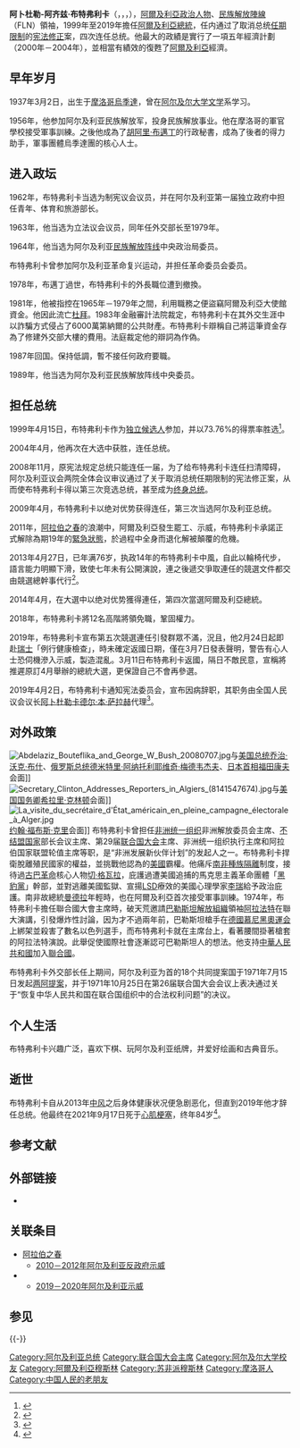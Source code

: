 {{More footnotes needed|time=2021-12-08T07:58:52+00:00}}
{{noteTA
|1=zh-hans:布特弗利卡;zh-hant:布特弗利卡;zh-tw:包特夫里卡;
}}
{{Infobox President
|name          = 阿卜杜勒-阿齐兹·布特弗利卡
|image         = Bouteflika (Algiers, Feb 2006).jpeg
|office        = [[阿爾及利亞總統|阿爾及利亞總統]]
|order         = 
|primeminister = [[斯迈尔·哈姆达尼|斯迈尔·哈姆达尼]]<br>（1999年4月27日－1999年12月23日）<br>[[艾哈迈德·本毕图尔|艾哈迈德·本毕图尔]]<br>（1999年12月23日－2000年8月27日）<br>[[阿里·本·弗利斯|阿里·本·弗利斯]]<br>（2000年8月27日－2003年5月5日）<br>[[艾哈迈德·乌叶海亚|艾哈迈德·乌叶海亚]]<br>（2003年5月5日－2006年5月24日）<br>[[阿卜杜勒-阿齐兹·贝勒卡迪姆|阿卜杜勒-阿齐兹·贝勒卡迪姆]]<br>（2006年5月24日－2008年6月23日）<br>[[艾哈迈德·乌叶海亚|艾哈迈德·乌叶海亚]]<br>（2008年6月23日－2012年9月3日）<br>[[阿卜杜勒-马利克·塞拉勒|阿卜杜勒-马利克·塞拉勒]]<br>（2012年9月3日－2017年5月25日）<br>[[阿卜杜勒-马吉德·特本|阿卜杜勒-马吉德·特本]]<br>（2017年5月25日－2017年8月15日）<br>[[艾哈迈德·乌叶海亚|艾哈迈德·乌叶海亚]]<br>（2017年8月15日－2019年3月11日）<br>[[努尔丁·贝多伊|努尔丁·贝多伊]]<br>（2019年3月11日－2019年4月2日）<br>详见'''[[阿尔及利亚总理|阿尔及利亚总理]]'''
|vicepresident = 
|term_start    = 1999年4月27日
|term_end      = 2019年4月2日
|predecessor   = [[利亞米納·澤魯阿勒|利亞米納·澤魯阿勒]]
|successor     = [[阿卜杜勒-马吉德·特本|阿卜杜勒-马吉德·特本]]'''（正任）'''<br>[[阿卜杜勒卡德爾·本·薩拉赫|阿卜杜勒卡德爾·本·薩拉赫]] '''（代理）'''
|birth_date    = {{Birth date|1937|3|2|df=y}}
|birth_place   = {{flagicon|Morocco}}[[法屬摩洛哥|法屬摩洛哥]][[烏季達|烏季達]]
|death_date    = {{Death date and age|2021|9|17|1937|3|2|df=y}}
|death_place   = {{flag|Algeria}}[[阿尔及尔|阿尔及尔]]
|resting_place = {{flag|阿爾及利亞}}[[阿爾及爾|阿爾及爾]]{{link-fr|阿利亞公墓|Cimetière d'El Alia}}
|citizenship   = {{flag|Algeria}}
|spouse        = 
|nationality   = {{flag|Algeria}}
|party         = [[民族解放陣線_(阿爾及利亞)|民族解放陣線]]（FLN）
|religion      = [[伊斯蘭教|伊斯蘭教]]（[[蘇菲派|蘇菲派]]）
|signature     = Signature_of_Abdelaziz_Bouteflika.png
}}

'''阿卜杜勒-阿齐兹·布特弗利卡'''（{{lang-ar|عبد العزيز بوتفليقة|}}，{{lang-fr|Abdelaziz Bouteflika}}，{{IPA-fr|abdəlazɪz butəflika}}，{{bd|1937年|3月2日|2021年|9月17日|catIdx=Bouteflika}}），[[阿爾及利亞|阿爾及利亞]][[政治人物|政治人物]]、[[民族解放陣線_(阿爾及利亞)|民族解放陣線]]（FLN）領袖，1999年至2019年擔任[[阿爾及利亞總統|阿爾及利亞總統]]，任内通过了取消总统[[任期制|任期限制]]的[[宪法修正|宪法修正]]案，四次连任总统。他最大的政績是實行了一項五年經濟計劃（2000年－2004年），並相當有績效的復甦了[[阿爾及利亞|阿爾及利亞]]經濟。

==早年岁月==
1937年3月2日，出生于[[摩洛哥|摩洛哥]][[烏季達|烏季達]]，曾在[[阿尔及尔大学|阿尔及尔大学]][[文学|文学]]系学习。

1956年，他参加阿尔及利亚民族解放军，投身民族解放事业。他在摩洛哥的軍官學校接受軍事訓練。之後他成為了[[胡阿里·布邁丁|胡阿里·布邁丁]]的行政秘書，成為了後者的得力助手，軍事團體烏季達團的核心人士。

== 进入政坛 ==
1962年，布特弗利卡当选为制宪议会议员，并在阿尔及利亚第一届独立政府中担任青年、体育和旅游部长。

1963年，他当选为立法议会议员，同年任外交部长至1979年。

1964年，他当选为阿尔及利亚[[民族解放陣線_(阿爾及利亞)|民族解放阵线]]中央政治局委员。

布特弗利卡曾参加阿尔及利亚革命复兴运动，并担任革命委员会委员。

1978年，布邁丁過世，布特弗利卡的外長職位遭到撤換。

1981年，他被指控在1965年－1979年之間，利用職務之便盜竊阿爾及利亞大使館資金。他因此流亡[[杜拜|杜拜]]。1983年金融審計法院裁定，布特弗利卡在其外交生涯中以詐騙方式侵占了6000萬第納爾的公共財產。布特弗利卡辯稱自己將這筆資金存為了修建外交部大樓的費用。法庭裁定他的辯詞為作偽。

1987年回国。保持低調，暫不接任何政府要職。

1989年，他当选为阿尔及利亚民族解放阵线中央委员。

== 担任总统 ==
1999年4月15日，布特弗利卡作为[[独立候选人|独立候选人]]参加{{le|1999年阿尔及利亚总统大选|1999 Algerian presidential election}}，并以73.76%的得票率胜选<ref>{{cite web|title=阿尔及利亚新总统就职|url=https://www.laoziliao.net/rmrb/1999-04-28-6#1152431}}</ref>。

2004年4月，他再次在大选中获胜，连任总统。

2008年11月，原宪法规定总统只能连任一届，为了给布特弗利卡连任扫清障碍，阿尔及利亚议会两院全体会议审议通过了关于取消总统任期限制的宪法修正案，从而使布特弗利卡得以第三次竞选总统，甚至成为[[终身总统|终身总统]]。

2009年4月，布特弗利卡以绝对优势获得连任，第三次当选阿尔及利亚总统。

2011年，[[阿拉伯之春|阿拉伯之春]]的浪潮中，阿爾及利亞發生罷工、示威，布特弗利卡承諾正式解除為期19年的[[緊急狀態|緊急狀態]]，於過程中全身而退化解被顛覆的危機。

2013年4月27日，已年满76岁，执政14年的布特弗利卡中風，自此以輪椅代步，語言能力明顯下滑，致使七年未有公開演說，連之後遞交爭取連任的競選文件都交由競選總幹事代行<ref>{{Cite web|title=阿尔及利亚政府表示总统病情无碍|url=http://world.people.com.cn/n/2013/0429/c157278-21326376.html|access-date=2020-05-26|archive-date=2020-10-30|archive-url=https://web.archive.org/web/20201030112156/http://world.people.com.cn/n/2013/0429/c157278-21326376.html|dead-url=no}}</ref>。

2014年4月，在大選中以绝对优势獲得連任，第四次當選阿爾及利亞總統。

2018年，布特弗利卡將12名高階將領免職，鞏固權力。

2019年，布特弗利卡宣布第五次競選連任引發群眾不滿，況且，他2月24日起即赴[[瑞士|瑞士]]「例行健康檢查」，時未確定返國日期，僅在3月7日發表聲明，警告有心人士恐伺機滲入示威，製造混亂。3月11日布特弗利卡返國，隔日不敵民意，宣稱將推遲原訂4月舉辦的總統大選，更保證自己不會再參選。

2019年4月2日，布特弗利卡通知宪法委员会，宣布因病辞职，其职务由全国人民议会议长[[阿卜杜勒卡德尔·本·萨拉赫|阿卜杜勒卡德尔·本·萨拉赫]]代理<ref>{{Cite web|title=阿尔及利亚总统布特弗利卡宣布辞职|url=http://www.xinhuanet.com/world/2019-04/03/c_1210099057.htm|access-date=2020-09-30|archive-date=2020-08-12|archive-url=https://web.archive.org/web/20200812030500/http://www.xinhuanet.com/world/2019-04/03/c_1210099057.htm|dead-url=no}}</ref>。

== 对外政策 ==
[[File:Abdelaziz_Bouteflika_and_George_W_Bush_20080707.jpg|thumb]]与[[美国总统|美国总统]][[乔治·沃克·布什|乔治·沃克·布什]]、[[俄罗斯总统|俄罗斯总统]][[德米特里·阿纳托利耶维奇·梅德韦杰夫|德米特里·阿纳托利耶维奇·梅德韦杰夫]]、[[日本內閣總理大臣|日本首相]][[福田康夫|福田康夫]]会面]] 
[[File:Secretary_Clinton_Addresses_Reporters_in_Algiers_(8141547674).jpg|thumb]]与[[美国国务卿|美国国务卿]][[希拉里·克林顿|希拉里·克林顿]]会面]] 
[[File:La_visite_du_secrétaire_d'État_américain_en_pleine_campagne_électorale_à_Alger.jpg|thumb]][[約翰·福布斯·凱瑞|约翰·福布斯·克里]]会面]] 
布特弗利卡曾担任[[非洲统一组织|非洲统一组织]]非洲解放委员会主席、[[不结盟运动|不结盟国家]]部长会议主席、第29届[[联合国大会|联合国大会]]主席、非洲统一组织执行主席和阿拉伯国家联盟轮值主席等职，是“非洲发展新伙伴计划”的发起人之一。布特弗利卡捍衛脫離殖民國家的權益，並挑戰他認為的[[美國|美國]]霸權。他痛斥[[南非|南非]][[種族隔離|種族隔離]]制度，接待過[[古巴革命|古巴革命]]核心人物[[切·格瓦拉|切·格瓦拉]]，庇護過遭美國追捕的馬克思主義革命團體「[[黑豹黨|黑豹黨]]」幹部{{le|艾德里奇·克里弗|Eldridge Cleaver|克里弗}}，並對逃離美國監獄、宣揚[[麥角酸二乙醯胺|LSD]]療效的美國心理學家[[提摩西·李瑞|李瑞]]給予政治庇護。南非故總統[[曼德拉|曼德拉]]年輕時，也在阿爾及利亞首次接受軍事訓練。1974年，布特弗利卡擔任聯合國大會主席時，破天荒邀請[[巴勒斯坦解放組織|巴勒斯坦解放組織]]領袖[[阿拉法特|阿拉法特]]在聯大演講，引發爆炸性討論，因为才不過兩年前，巴勒斯坦槍手在[[德國|德國]][[慕尼黑奧運会|慕尼黑奧運会]]上綁架並殺害了數名以色列選手，而布特弗利卡就在主席台上，看著腰間掛著槍套的阿拉法特演說。此舉促使國際社會逐漸認可巴勒斯坦人的想法。他支持[[中華人民共和國|中華人民共和國]]加入[[聯合國|聯合國]]。

布特弗利卡外交部长任上期间，阿尔及利亚为首的18个共同提案国于1971年7月15日发起[[两阿提案|两阿提案]]，并于1971年10月25日在第26届联合国大会会议上表决通过关于“恢复中华人民共和国在联合国组织中的合法权利问题”的决议。

== 个人生活 ==
布特弗利卡兴趣广泛，喜欢下棋、玩阿尔及利亚纸牌，并爱好绘画和古典音乐。

== 逝世 ==
布特弗利卡自从2013年[[中风|中风]]之后身体健康状况便急剧恶化，但直到2019年他才辞任总统。他最终在2021年9月17日死于[[心肌梗塞|心肌梗塞]]，终年84岁<ref>{{Cite news|last=Zerdoumi|first=Amir Jalal|last2=Gall|first2=Carlotta|date=2021-09-18|title=Abdelaziz Bouteflika, Algeria’s Longest-Serving President, Dies at 84|language=en-US|work=[[The_New_York_Times|The New York Times]]|url=https://www.nytimes.com/2021/09/17/world/middleeast/bouteflika-algeria-president-dies.html|access-date=2021-09-18|issn=0362-4331|archive-date=2021-11-04|archive-url=https://web.archive.org/web/20211104153512/https://www.nytimes.com/2021/09/17/world/middleeast/bouteflika-algeria-president-dies.html|dead-url=no}}</ref>。

==参考文献==
{{Reflist|2}}
==外部链接==
{{refbegin}}
* {{Citeweb|title=阿尔及利亚总统布特弗利卡|url=http://news.xinhuanet.com/ziliao/2002-08/15/content_525365.htm|publisher=新華網|archive-url=https://web.archive.org/web/20110205051204/http://news.xinhuanet.com/ziliao/2002-08/15/content_525365.htm|archive-date=2011-02-05}}
{{refend}}

==关联条目==
*[[阿拉伯之春|阿拉伯之春]]
**[[2010－2012年阿尔及利亚反政府示威|2010－2012年阿尔及利亚反政府示威]]
*{{le|第二次阿拉伯之春|2018–2020 Arab protests}}
**[[2019－2020年阿尔及利亚示威|2019－2020年阿尔及利亚示威]]

==参见==
{{-}}
{{start box}}
{{s-off}}
{{succession box|[[利亚米纳·泽鲁阿勒|利亚米纳·泽鲁阿勒]]|[[阿卜杜勒卡德尔·本·萨拉赫|阿卜杜勒卡德尔·本·萨拉赫]]（代理）<br>[[阿卜杜勒-马吉德·特本|阿卜杜勒-马吉德·特本]]（正任）|[[阿尔及利亚总统|阿尔及利亚总统]]|1999年－2019年}}
{{succession box|{{le|利奥波多·贝尼特斯|Leopoldo Benites}}|[[加斯东·托恩|加斯东·托恩]]|[[联合国大会主席|联合国大会主席]]|1974年}}
{{end box}}
{{AlgerianPres}}
{{阿拉伯之春|state=collapsed}}
{{Authority control}}
{{DEFAULTSORT:Bouteflika, Abdelaziz}}
[[Category:阿尔及利亚总统|Category:阿尔及利亚总统]]
[[Category:联合国大会主席|Category:联合国大会主席]]
[[Category:阿尔及尔大学校友|Category:阿尔及尔大学校友]]
[[Category:阿爾及利亞穆斯林|Category:阿爾及利亞穆斯林]]
[[Category:苏非派穆斯林|Category:苏非派穆斯林]]
[[Category:摩洛哥人|Category:摩洛哥人]]
[[Category:中国人民的老朋友|Category:中国人民的老朋友]]